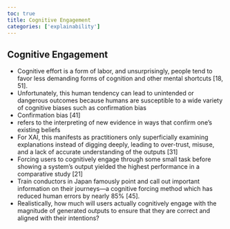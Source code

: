 ```yaml
---
toc: true
title: Cognitive Engagement
categories: ['explainability']
---
```



## Cognitive Engagement
- Cognitive effort is a form of labor, and unsurprisingly, people tend to favor less demanding forms of cognition and other mental shortcuts [18, 51].
- Unfortunately, this human tendency can lead to unintended or dangerous outcomes because humans are susceptible to a wide variety of cognitive biases such as confirmation bias
- Confirmation bias [41]
- refers to the interpreting of new evidence in ways that confirm one's existing beliefs
- For XAI, this manifests as practitioners only superficially examining explanations instead of digging deeply, leading to over-trust, misuse, and a lack of accurate understanding of the outputs [31]
- Forcing users to cognitively engage through some small task before showing a system's output yielded the highest performance in a comparative study [21]
- Train conductors in Japan famously point and call out important information on their journeys—a cognitive forcing method which has reduced human errors by nearly 85% [45].
- Realistically, how much will users actually cognitively engage with the magnitude of generated outputs to ensure that they are correct and aligned with their intentions?



